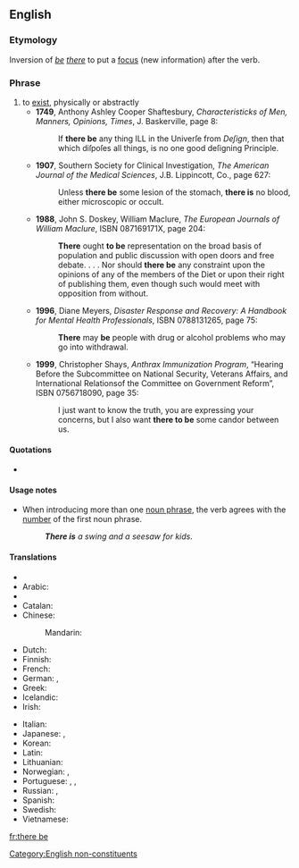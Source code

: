 {{rfd}}
==English==

===Etymology===
Inversion of ''[[be]] [[there]]'' to put a [[focus]] (new information) after the verb.

===Phrase===
{{en-verb|head=[[there]] to [[be]]|''singular'' '''[[there is]]''', ''plural'' '''[[there are]]'''|there being|''singular'' '''[[there was]]''', ''plural'' '''[[there were]]'''|''singular'' '''[[there has been]]''', ''plural'' '''[[there have been]]'''}}

# to [[exist]], physically or abstractly
#* '''1749''',  Anthony Ashley Cooper Shaftesbury, ''Characteristicks of Men, Manners, Opinions, Times'', J. Baskerville, page 8:
#*: If '''there be''' any thing ILL in the Univerſe from ''Deſign'', then that which diſpoſes all things, is no one good deſigning Principle.
#* '''1907''', Southern Society for Clinical Investigation, ''The American Journal of the Medical Sciences'', J.B. Lippincott, Co., page 627:
#*: Unless '''there be''' some lesion of the stomach, '''there is''' no blood, either microscopic or occult.
#* '''1988''', John S. Doskey, William Maclure, ''The European Journals of William Maclure'', ISBN 087169171X, page 204:
#*: '''There''' ought '''to be''' representation on the broad basis of population and public discussion with open doors and free debate. . . . Nor should '''there be''' any constraint upon the opinions of any of the members of the Diet or upon their right of publishing them, even though such would meet with opposition from without.
#* '''1996''', Diane Meyers, ''Disaster Response and Recovery: A Handbook for Mental Health Professionals'', ISBN 0788131265, page 75:
#*: '''There''' may '''be''' people with drug or alcohol problems who may go into withdrawal.
#* '''1999''', Christopher Shays, ''Anthrax Immunization Program'', “Hearing Before the Subcommittee on National Security, Veterans Affairs, and International Relationsof the Committee on Government Reform”, ISBN 0756718090, page 35:
#*: I just want to know the truth, you are expressing your concerns, but I also want '''there to be''' some candor between us.

====Quotations====
* {{seeCites}}

====Usage notes====
* When introducing more than one [[noun phrase]], the verb agrees with the [[number]] of the first noun phrase.
*: '''''There is''' a swing and a seesaw for kids.''

====Translations====
{{trans-top|to exist}}
* {{trreq|Albanian}}
* Arabic: {{qualifier|passive}} {{t+|ar|وجد|tr=wujida|sc=Arab}}
* {{trreq|Bulgarian}}
* Catalan: {{t-|ca|haver-hi}}
* Chinese:
*: Mandarin: {{t-|cmn|有|tr=yǒu|sc=Hani}}
* Dutch: {{t-|nl|er zijn}}
* Finnish: {{t+|fi|olla}}
* French: {{t+|fr|y avoir}}
* German: , {{t-|de|es gibt}}
* Greek: {{t+|el|είμαι|tr=eímai|sc=Grek}}
* Icelandic: {{t+|is|vera}}
* Irish: {{t-|ga|bí ann}}
{{trans-mid}}
* Italian: {{t+|it|esserci}}
* Japanese: {{t+|ja|いる|tr=iru}} {{qualifier|animate}}, {{t+|ja|ある|tr=aru}} {{qualifier|inanimate}}
* Korean: {{t+|ko|있다|tr=itda|sc=Hang}}
* Latin: {{t+|la|sum}}
* Lithuanian: {{t-|lt|va būti}}
* Norwegian: {{t-|no|det er}}, {{t-|no|det finnes}}
* Portuguese: {{t+|pt|haver}}, {{t+|pt|existir}}, {{t+|pt|ter}}
* Russian: {{t+|ru|быть|tr=byt’|sc=Cyrl}},  {{t+|ru|иметься|tr=imét’sja|sc=Cyrl}}
* Spanish: {{t+|es|haber}}
* Swedish: {{t+|sv|finnas}}
* Vietnamese: {{t+|vi|có}}
{{trans-bottom}}

[[Category:English non-constituents]]
[[fr:there be]]